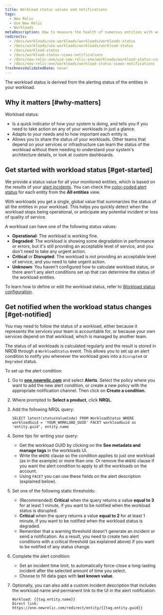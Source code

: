 ```yaml
---
title: Workload status values and notifications
tags:
  - New Relic 
  - Use New Relic 
  - Workloads
metaDescription: How to measure the health of numerous entities with workload status, and alert on workload status.
redirects:
  - /docs/workloads/use-workloads/workloads/workloads-status
  - /docs/workloads/use-workloads/workloads/workload-status
  - /docs/workload-status
  - /docs/workload-status-views-notifications
  - /docs/new-relic-one/use-new-relic-one/workloads/workload-status-views-notifications
  - /docs/new-relic-one/workloads/workload-status-views-notifications
freshnessValidatedDate: never
---
```


The workload status is derived from the alerting status of the entities in your workload.

## Why it matters [#why-matters]

Workload status:

* Is a quick indicator of how your system is doing, and tells you if you need to take action on any of your workloads in just a glance.
* Adapts to your needs and to how important each entity is.
* Allows you to share the status of your workloads. Other teams that depend on your services or infrastructure can learn the status of the workload without them needing to understand your system's architecture details, or look at custom dashboards.

## Get started with workload status [#get-started]

We provide a status value for all your monitored entities, which is based on the results of your [alert incidents](/docs/alerts). You can check the [color-coded alert status](/docs/alerts/new-relic-alerts/configuring-alert-policies/identify-entities-without-alert-policies#colors) for each entity from the <DNT>**All entities**</DNT> view.

With workloads you get a single, global value that summarizes the status of all the entities in your workload. This helps you quickly detect when the workload stops being operational, or anticipate any potential incident or loss of quality of service.

A workload can have one of the following status values:

* <DNT>**Operational**</DNT>: The workload is working fine.
* <DNT>**Degraded**</DNT>: The workload is showing some degradation in performance or errors, but it's still providing an acceptable level of service, and you don't need to take any urgent action.
* <DNT>**Critical**</DNT> or <DNT>**Disrupted**</DNT>: The workload is not providing an acceptable level of service, and you need to take urgent action.
* <DNT>**Unknown**</DNT>: You haven't configured how to calculate workload status, or there aren't any alert conditions set up that can determine the status of the workload entities.

To learn how to define or edit the workload status, refer to [Workload status configuration](/docs/workload-status-configuration).

## Get notified when the workload status changes [#get-notified]

You may need to follow the status of a workload, either because it represents the services your team is accountable for, or because your own services depend on that workload, which is managed by another team.

The status of all workloads is calculated regularly and the result is stored in NRDB through a `WorkloadStatus` event. This allows you to set up an alert condition to notify you whenever the workload goes into a `Disrupted` or `Degraded` status.

To set up the alert condition:

1. Go to <DNT>**[one.newrelic.com](https://one.newrelic.com/all-capabilities)**</DNT> and select <DNT>**Alerts**</DNT>. Select the policy where you want to add the new alert condition, or create a new policy with the appropriate notification channel. Then click on <DNT>**Create a condition**</DNT>.
2. Where prompted to <DNT>**Select a product**</DNT>, click <DNT>**NRQL**</DNT>.
3. Add the following NRQL query:

   ```
   SELECT latest(statusValueCode) FROM WorkloadStatus WHERE workloadGuid = 'YOUR_WORKLOAD_GUID' FACET workloadGuid as 'entity.guid', entity.name
   ```
4. Some tips for writing your query:
   * Get the workload GUID by clicking on the <DNT>**See metadata and manage tags**</DNT> in the workloads UI.
   * Write the `WHERE` clause so the condition applies to just one workload (as in the example) or more than one. Or remove the `WHERE` clause if you want the alert condition to apply to all the workloads on the account.
   * Using `FACET` you can use these fields on the alert description (explained below).
5. Set one of the following static thresholds:
   * (Recommended) <DNT>**Critical**</DNT> when the query returns a value <DNT>**equal to 3**</DNT> for at least 1 minute, if you want to be notified when the workload status is disrupted.
   * <DNT>**Critical**</DNT> when the query returns a value <DNT>**equal to 2**</DNT> for at least 1 minute, if you want to be notified when the workload status is degraded.
   * Remember that a warning threshold doesn't generate an incident or send a notification. As a result, you need to create two alert conditions with a critical threshold (as explained above) if you want to be notified of any status change.
6. Complete the alert condition:
   * Set an incident time limit, to automatically force-close a long-lasting incident after the selected amount of time you select.
   * Choose to fill data gaps with <DNT>**last known value**</DNT>.
7. Optionally, you can also add a custom incident description that includes the workload name and permanent link to the UI in the alert notification:

   ```
   Workload: {{tag.entity.name}}
   Direct link: https://one.newrelic.com/redirect/entity/{{tag.entity.guid}}
   ```
